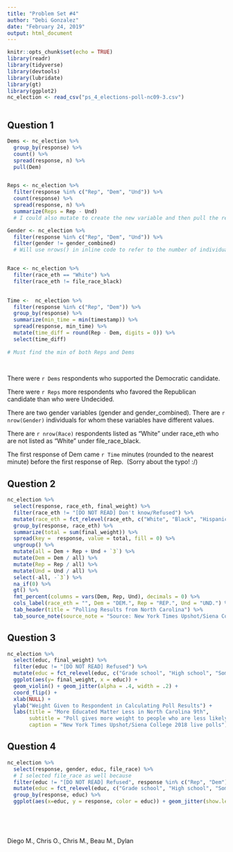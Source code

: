 ```yaml
---
title: "Problem Set #4"
author: "Debi Gonzalez"
date: "February 24, 2019"
output: html_document
---
```


```r
knitr::opts_chunk$set(echo = TRUE)
library(readr)
library(tidyverse)
library(devtools)
library(lubridate)
library(gt)
library(ggplot2)
nc_election <- read_csv("ps_4_elections-poll-nc09-3.csv")



```


## Question 1

```r
Dems <- nc_election %>%
  group_by(response) %>%
  count() %>%
  spread(response, n) %>%
  pull(Dem)


Reps <- nc_election %>%
  filter(response %in% c("Rep", "Dem", "Und")) %>%
  count(response) %>%
  spread(response, n) %>%
  summarize(Reps = Rep - Und)
  # I could also mutate to create the new variable and then pull the result. 

Gender <- nc_election %>%
  filter(response %in% c("Rep", "Dem", "Und")) %>%
  filter(gender != gender_combined)
  # Will use nrows() in inline code to refer to the number of individuals with different genders between the two variables. 


Race <- nc_election %>%
  filter(race_eth == "White") %>%
  filter(race_eth != file_race_black)
  

Time <-  nc_election %>%
  filter(response %in% c("Rep", "Dem")) %>%
  group_by(response) %>%
  summarize(min_time = min(timestamp)) %>%
  spread(response, min_time) %>%
  mutate(time_diff = round(Rep - Dem, digits = 0)) %>%
  select(time_diff) 
  
# Must find the min of both Reps and Dems 
  
  
```


There were `r Dems` respondents who supported the Democratic candidate.

There were `r Reps` more respondents who favored the Republican candidate than who were Undecided.

There are two gender variables (gender and gender_combined). There are `r nrow(Gender)` individuals for whom these variables have different values.

There are `r nrow(Race)` respondents listed as “White” under race_eth who are not listed as “White” under file_race_black.

The first response of Dem came `r Time` minutes (rounded to the nearest minute) before the first response of Rep. 
(Sorry about the typo! :/)


## Question 2
```r
nc_election %>%
  select(response, race_eth, final_weight) %>%
  filter(race_eth != "[DO NOT READ] Don't know/Refused") %>% 
  mutate(race_eth = fct_relevel(race_eth, c("White", "Black", "Hispanic", "Asian", "Other"))) %>%
  group_by(response, race_eth) %>%
  summarize(total = sum(final_weight)) %>%
  spread(key =  response, value = total, fill = 0) %>% 
  ungroup() %>% 
  mutate(all = Dem + Rep + Und + `3`) %>% 
  mutate(Dem = Dem / all) %>% 
  mutate(Rep = Rep / all) %>% 
  mutate(Und = Und / all) %>% 
  select(-all, -`3`) %>% 
  na_if(0) %>%
  gt() %>% 
  fmt_percent(columns = vars(Dem, Rep, Und), decimals = 0) %>%
  cols_label(race_eth = "", Dem = "DEM.", Rep = "REP.", Und = "UND.") %>%
  tab_header(title = "Polling Results from North Carolina") %>%
  tab_source_note(source_note = "Source: New York Times Upshot/Siena College 2018 live polls") 

```

## Question 3
```r
nc_election %>%
  select(educ, final_weight) %>%
  filter(educ != "[DO NOT READ] Refused") %>% 
  mutate(educ = fct_relevel(educ, c("Grade school", "High school", "Some college or trade school", "Bachelors' degree", "Graduate or Professional Degree"))) %>%
  ggplot(aes(y= final_weight, x = educ)) +
  geom_violin() + geom_jitter(alpha = .4, width = .2) +
  coord_flip() + 
  xlab(NULL) +
  ylab("Weight Given to Respondent in Calculating Poll Results") +
  labs(title = "More Educated Matter Less in North Carolina 9th",
       subtitle = "Poll gives more weight to people who are less likely to participate in polls",
       caption = "New York Times Upshot/Siena College 2018 live polls")
```

## Question 4

```r
nc_election %>%
  select(response, gender, educ, file_race) %>%
  # I selected file_race as well because 
  filter(educ != "[DO NOT READ] Refused", response %in% c("Rep", "Dem")) %>%
  mutate(educ = fct_relevel(educ, c("Grade school", "High school", "Some college or trade school", "Bachelors' degree", "Graduate or Professional Degree"))) %>%
  group_by(response, educ) %>%
  ggplot(aes(x=educ, y = response, color = educ)) + geom_jitter(show.legend = FALSE) + coord_flip() + facet_wrap(~gender)
  
  
  
  
```

Diego M., Chris O., Chris M., Beau M., Dylan